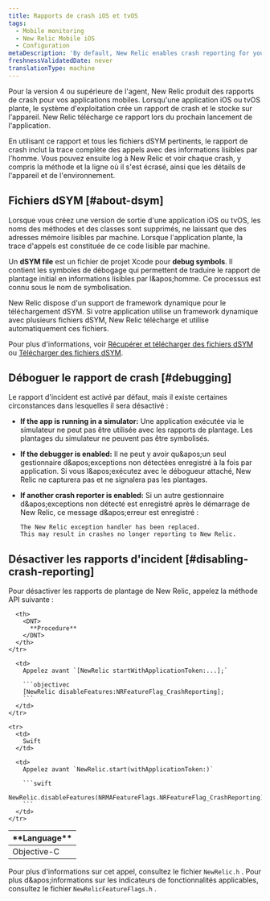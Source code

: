 ```yaml
---
title: Rapports de crash iOS et tvOS
tags:
  - Mobile monitoring
  - New Relic Mobile iOS
  - Configuration
metaDescription: 'By default, New Relic enables crash reporting for your mobile iOS apps to help track and diagnose crashes.'
freshnessValidatedDate: never
translationType: machine
---
```


Pour la version 4 ou supérieure de l&apos;agent, New Relic produit des rapports de crash pour vos applications mobiles. Lorsqu&apos;une application iOS ou tvOS plante, le système d&apos;exploitation crée un rapport de crash et le stocke sur l&apos;appareil. New Relic télécharge ce rapport lors du prochain lancement de l&apos;application.

En utilisant ce rapport et tous les fichiers dSYM pertinents, le rapport de crash inclut la trace complète des appels avec des informations lisibles par l&apos;homme. Vous pouvez ensuite log à New Relic et voir chaque crash, y compris la méthode et la ligne où il s&apos;est écrasé, ainsi que les détails de l&apos;appareil et de l&apos;environnement.

## Fichiers dSYM [#about-dsym]

Lorsque vous créez une version de sortie d&apos;une application iOS ou tvOS, les noms des méthodes et des classes sont supprimés, ne laissant que des adresses mémoire lisibles par machine. Lorsque l&apos;application plante, la trace d&apos;appels est constituée de ce code lisible par machine.

Un <DNT>**dSYM file**</DNT> est un fichier de projet Xcode pour <DNT>**debug symbols**</DNT>. Il contient les symboles de débogage qui permettent de traduire le rapport de plantage initial en informations lisibles par l&amp;apos;homme. Ce processus est connu sous le nom de symbolisation.

New Relic dispose d&apos;un support de framework dynamique pour le téléchargement dSYM. Si votre application utilise un framework dynamique avec plusieurs fichiers dSYM, New Relic télécharge et utilise automatiquement ces fichiers.

Pour plus d&apos;informations, voir [Récupérer et télécharger des fichiers dSYM](/docs/mobile-monitoring/new-relic-mobile-ios/install-configure/retrieve-upload-dsyms) ou [Télécharger des fichiers dSYM](/docs/mobile-monitoring/new-relic-mobile-ios/install-configure/upload-dsyms-bitcode-apps).

## Déboguer le rapport de crash [#debugging]

Le rapport d&apos;incident est activé par défaut, mais il existe certaines circonstances dans lesquelles il sera désactivé :

* <DNT>**If the app is running in a simulator:**</DNT> Une application exécutée via le simulateur ne peut pas être utilisée avec les rapports de plantage. Les plantages du simulateur ne peuvent pas être symbolisés.

* <DNT>**If the debugger is enabled:**</DNT> Il ne peut y avoir qu&amp;apos;un seul gestionnaire d&amp;apos;exceptions non détectées enregistré à la fois par application. Si vous l&amp;apos;exécutez avec le débogueur attaché, New Relic ne capturera pas et ne signalera pas les plantages.

* <DNT>**If another crash reporter is enabled:**</DNT> Si un autre gestionnaire d&amp;apos;exceptions non détecté est enregistré après le démarrage de New Relic, ce message d&amp;apos;erreur est enregistré :

  ```
  The New Relic exception handler has been replaced. 
  This may result in crashes no longer reporting to New Relic.
  ```

## Désactiver les rapports d&apos;incident [#disabling-crash-reporting]

Pour désactiver les rapports de plantage de New Relic, appelez la méthode API suivante :

<table>
  <thead>
    <tr>
      <th style={{ width: "200px" }}>
        <DNT>
          **Language**
        </DNT>
      </th>

      <th>
        <DNT>
          **Procedure**
        </DNT>
      </th>
    </tr>
  </thead>

  <tbody>
    <tr>
      <td>
        Objective-C
      </td>

      <td>
        Appelez avant `[NewRelic startWithApplicationToken:...];`

        ```objectivec
        [NewRelic disableFeatures:NRFeatureFlag_CrashReporting];
        ```
      </td>
    </tr>

    <tr>
      <td>
        Swift
      </td>

      <td>
        Appelez avant `NewRelic.start(withApplicationToken:)`

        ```swift
        NewRelic.disableFeatures(NRMAFeatureFlags.NRFeatureFlag_CrashReporting)
        ```
      </td>
    </tr>
  </tbody>
</table>

Pour plus d&apos;informations sur cet appel, consultez le fichier `NewRelic.h` . Pour plus d&amp;apos;informations sur les indicateurs de fonctionnalités applicables, consultez le fichier `NewRelicFeatureFlags.h` .